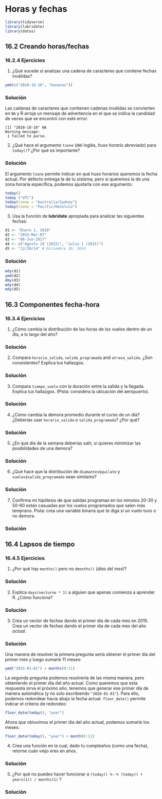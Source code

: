 # Horas y fechas


```r
library(tidyverse)
library(lubridate)
library(datos)
```

## 16.2 Creando horas/fechas{-#crear-horas}

### 16.2.4 Ejercicios{-#ejercicios-1624}

1. ¿Qué sucede si analizas una cadena de caracteres que contiene fechas inválidas?

 ```r
ymd(c("2010-10-10", "bananas"))
 ```

<div class="solucion">
<h3>Solución</h3>
Las cadenas de caracteres que contienen cadenas inválidas se convierten en `NA` y R arroja un mensaje de advertencia en el que se indica la candidad de veces que se encontró con este error:

```
[1] "2010-10-10" NA          
Warning message:
 1 failed to parse. 
```

</div>

2. ¿Qué hace el argumento `tzone` (del inglés, _huso horario_ abreviado) para `today()`? ¿Por qué es importante?

<div class="solucion">
<h3>Solución</h3>
El argumento `tzone` permite indicar en qué huso horarios queremos la fecha actual. Por defecto entrega la de tu sistema, pero si queremos la de una zona horaria específica, podemos ajustarla con ese argumento:

```r
today()
today ("UTC")
today(tzone = "Australia/Sydney")
today(tzone = "Pacific/Honolulu")
```

</div>

3. Usa la función de __lubridate__ apropiada para analizar las siguientes fechas:

 ```r
d1 <- "Enero 1, 2010"
d2 <- "2015-Mar-07"
d3 <- "06-Jun-2017"
d4 <- c("Agosto 19 (2015)", "Julio 1 (2015)")
d5 <- "12/30/14" # Diciembre 30, 2014
 ```

<div class="solucion">
<h3>Solución</h3>

```r
mdy(d1)
ymd(d2)
dmy(d3)
mdy(d4)
mdy(d5)
```

</div>


## 16.3 Componentes fecha-hora{-#componentes-fecha}

### 16.3.4 Ejercicios{-#ejercicios-1634}

1. ¿Cómo cambia la distribución de las horas de los vuelos dentro de un día, a lo largo del año?

<div class="solucion">
<h3>Solución</h3>

</div>


2. Compara `horario_salida`, `salida_programada` and `atraso_salida`. ¿Son consistentes? Explica tus hallazgos.

<div class="solucion">
<h3>Solución</h3>

</div>


3. Compara `tiempo_vuelo` con la duración entre la salida y la llegada. Explica tus hallazgos. (Pista: considera la ubicación del aeropuerto).

<div class="solucion">
<h3>Solución</h3>

</div>


4. ¿Cómo cambia la demora promedio durante el curso de un día? ¿Deberías usar `horario_salida` o `salida_programada`? ¿Por qué?

<div class="solucion">
<h3>Solución</h3>

</div>


5. ¿En qué día de la semana deberías salir, si quieres minimizar las posibilidades de una demora?

<div class="solucion">
<h3>Solución</h3>

</div>


6. ¿Qué hace que la distribución de `diamantes$quilate` y `vuelos$salida_programada` sean similares?

<div class="solucion">
<h3>Solución</h3>

</div>


7. Confirma mi hipótesis de que salidas programas en los minutos 20-30 y 50-60 están casuadas por los vuelos programados que salen más temprano. Pista: crea una variable binaria que te diga si un vuelo tuvo o no demora.

<div class="solucion">
<h3>Solución</h3>

</div>

## 16.4 Lapsos de tiempo{-#lapsos-tiempo}

### 16.4.5 Ejercicios{-#ejercicios-1645}

1. ¿Por qué hay `months()` pero no `dmonths()` (_días del mes_)?

<div class="solucion">
<h3>Solución</h3>

</div>

2. Explica `days(nocturno * 1)` a alguien que apenas comienza a aprender R. ¿Cómo funciona?


<div class="solucion">
<h3>Solución</h3>

</div>

3. Crea un vector de fechas dando el primer día de cada mes en 2015. Crea un vector de fechas dando el primer día de cada mes del año _actual_.

<div class="solucion">
<h3>Solución</h3>

Una manera de resolver la primera pregunta sería obtener el primer día del primer mes y luego sumarle 11 meses:
```r
ymd("2015-01-01") + months(0:11)

```

La segunda pregunta podemos resolverla de las misma manera, pero obteniendo el primer día del año actual. Como queremos que esta respuesta sirva el próximo año, tenemos que generar ese primer día de manera automática (y no solo escribiendo `"2020-01-01"`). Para ello, podemos redondear hacia abajo la fecha actual. `floor_date()` permite indicar el criterio de redondeo:

```r

floor_date(today(), "year")
```

Ahora que obtuvimos el primer día del año actual, podemos sumarle los meses:


```r
floor_date(today(), "year") + month(0:11)
```

</div>


4. Crea una función en la cual, dado tu cumpleaños (como una fecha), retorne cuán viejo eres en años.

<div class="solucion">
<h3>Solución</h3>

</div>


5. ¿Por qué no puedes hacer funcionar a `(today() %--% (today() + years(1)) / months(1)` ?

<div class="solucion">
<h3>Solución</h3>

</div>
